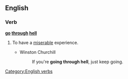 ==English==

===Verb===
'''[[go]] [[through]] [[hell]]'''

# {{context|idiomatic}} To have a [[miserable]] experience.
#* Winston Churchill
#*: If you're '''going through hell''', just keep going.

[[Category:English verbs]]